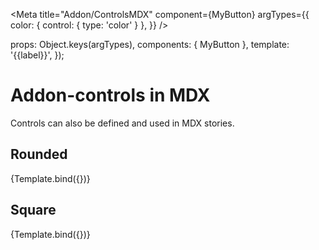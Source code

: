 
<Meta
  title="Addon/ControlsMDX"
  component={MyButton}
  argTypes={{
    color: { control: { type: 'color' } },
  }}
/>

  props: Object.keys(argTypes),
  components: { MyButton },
  template: '<my-button :color="color" :rounded="rounded">{{label}}</my-button>',
});

# Addon-controls in MDX

Controls can also be defined and used in MDX stories.

## Rounded

<Preview>
  <Story
    name="Rounded"
    args={{
      rounded: true,
      color: '#f00',
      label: 'A Button with rounded edges',
    }}
  >
    {Template.bind({})}
  </Story>
</Preview>

<Props story="Rounded" />

## Square

<Preview>
  <Story
    name="Square"
    args={{
      // rounded: false, test out default value handling
      color: '#00f',
      label: 'A Button with square edges',
    }}
  >
    {Template.bind({})}
  </Story>
</Preview>

<Props story="Square" />
